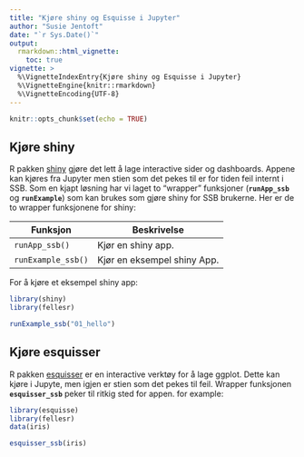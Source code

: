 ```yaml
---
title: "Kjøre shiny og Esquisse i Jupyter"
author: "Susie Jentoft"
date: "`r Sys.Date()`"
output: 
  rmarkdown::html_vignette:
    toc: true
vignette: >
  %\VignetteIndexEntry{Kjøre shiny og Esquisse i Jupyter}
  %\VignetteEngine{knitr::rmarkdown}
  %\VignetteEncoding{UTF-8}
---
```


```r
knitr::opts_chunk$set(echo = TRUE)
```

## Kjøre shiny

R pakken [shiny](https://shiny.rstudio.com/) gjøre det lett å lage interactive sider og dashboards. Appene kan kjøres fra Jupyter men stien som det pekes til er for tiden feil internt i SSB. Som en kjapt løsning har vi laget to "wrapper" funksjoner (**`runApp_ssb`** og **`runExample`**) som kan brukes som gjøre shiny for SSB brukerne. Her er de to wrapper funksjonene for shiny:

|Funksjon  | Beskrivelse |
| ------------- | ------------- |
| `runApp_ssb()`  | Kjør en shiny app.  |
| `runExample_ssb()`  | Kjør en eksempel shiny App.  |

For å kjøre et eksempel shiny app:

```r
library(shiny)
library(fellesr)

runExample_ssb("01_hello")
```


## Kjøre esquisser

R pakken [esquisser](https://cran.r-project.org/web/packages/esquisse/vignettes/get-started.html) er en interactive verktøy for å lage ggplot. Dette kan kjøre i Jupyte, men igjen er stien som det pekes til feil. Wrapper funksjonen **`esquisser_ssb`** peker til ritkig sted for appen. for example:

```r
library(esquisse)
library(fellesr)
data(iris)

esquisser_ssb(iris)
```

